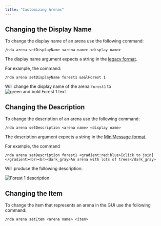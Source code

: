 ```yaml
---
title: "Customizing Arenas"
---
```



## Changing the Display Name

To change the display name of an arena use the following command:

```mcfunction
/nda arena setDisplayName <arena name> <display name>
```

The display name argument expects a string in the [legacy format](https://docs.advntr.dev/serializer/legacy.html).

For example, the command:

```mcfunction
/nda arena setDisplayName forest1 &a&lForest 1
```

Will change the display name of the arena `forest1` to <Image style="vertical-align: middle; display: inline;" alt="green and bold Forest 1 text" src={forest1DisplayNameImg} />

## Changing the Description

To change the description of an arena use the following command:

```mcfunction
/nda arena setDescription <arena name> <display name>
```

The description argument expects a string in the [MiniMessage format](https://docs.advntr.dev/minimessage/format.html).

For example, the command

```mcfunction
/nda arena setDescription forest1 <gradient:red:blue>[click to join]</gradient><br><br><dark_gray>An arena with lots of trees</dark_gray>
```

Will produce the following description:

![Forest 1 description](../../../assets/docs/guides/customizing-arenas/forest1-description.png)

## Changing the Item

To change the item that represents an arena in the GUI use the following command:

```mcfunction
/nda arena setItem <arena name> <item>
```
